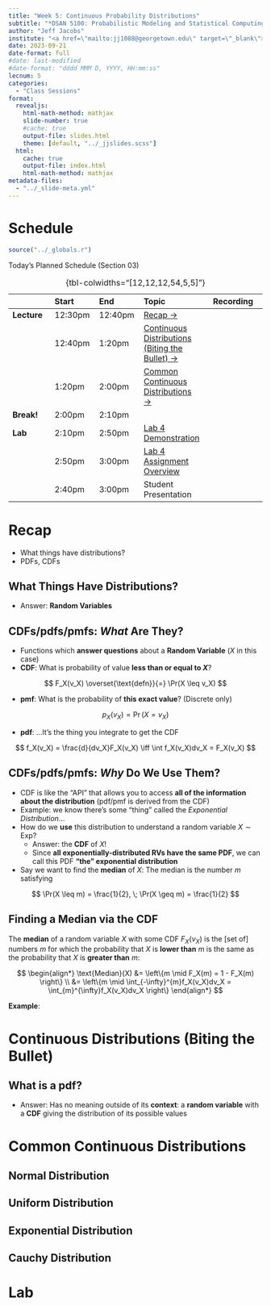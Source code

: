 ```yaml
---
title: "Week 5: Continuous Probability Distributions"
subtitle: "*DSAN 5100: Probabilistic Modeling and Statistical Computing*<br>Section 03"
author: "Jeff Jacobs"
institute: "<a href=\"mailto:jj1088@georgetown.edu\" target=\"_blank\">`jj1088@georgetown.edu`</a>"
date: 2023-09-21
date-format: full
#date: last-modified
#date-format: "dddd MMM D, YYYY, HH:mm:ss"
lecnum: 5
categories:
  - "Class Sessions"
format:
  revealjs:
    html-math-method: mathjax
    slide-number: true
    #cache: true
    output-file: slides.html
    theme: [default, "../_jjslides.scss"]
  html:
    cache: true
    output-file: index.html
    html-math-method: mathjax
metadata-files: 
  - "../_slide-meta.yml"
---
```



# Schedule {.smaller .smaller-title data-name="Schedule"}

::: {.hidden}

```r
source("../_globals.r")
```

:::

Today's Planned Schedule (Section 03)

| | Start | End | Topic | Recording |
|:- |:- |:- |:- |:-:|
| **Lecture** | 12:30pm | 12:40pm | [Recap &rarr;](#recap) | <a href="./recording-w03-1.html" target="_blank" class="disabled"><i class="bi bi-film"></i></a> |
| | 12:40pm | 1:20pm | [Continuous Distributions (Biting the Bullet) &rarr;](#continuous-distributions-biting-the-bullet) | <a href="./recording-w03-2.html" target="_blank" class="disabled"><i class="bi bi-film"></i></a> |
| | 1:20pm | 2:00pm | [Common Continuous Distributions &rarr;](#common-continuous-distributions) | <a href="./recording-w03-3.html" target="_blank" class="disabled"><i class="bi bi-film"></i></a> |
| **Break!** | 2:00pm | 2:10pm | | |
| **Lab** | 2:10pm | 2:50pm | [Lab 4 Demonstration <i class="bi bi-box-arrow-up-right" style="font-size: 1.2rem;"></i>](https://jfh.georgetown.domains/dsan5100/share-point/labs/lab-1/lab-1-demo.html){target="_blank"} | <a href="./recording-w03-4.html" target="_blank" class="disabled"><i class="bi bi-film"></i></a> |
| | 2:50pm | 3:00pm | [Lab 4 Assignment Overview <i class="bi bi-box-arrow-up-right" style="font-size: 1.2rem;"></i>](https://jfh.georgetown.domains/dsan5100/share-point/labs/lab-1/lab-1-assignment.html){target="_blank"} | <a href="./recording-w03-5.html" target="_blank" class="disabled"><i class="bi bi-film"></i></a> |
| | 2:40pm | 3:00pm | Student Presentation |  |

: {tbl-colwidths="[12,12,12,54,5,5]"}

# Recap {data-stack-name="Recap"}

* What things have distributions?
* PDFs, CDFs

## What Things Have Distributions?

* Answer: **Random Variables**

## CDFs/pdfs/pmfs: *What* Are They? {.smaller}

* Functions which **answer questions** about a **Random Variable** ($X$ in this case)
* **CDF**: What is probability of value **less than or equal to $X$**?

$$
F_X(v_X) \overset{\text{defn}}{=} \Pr(X \leq v_X)
$$

* **pmf**: What is the probability of **this exact value**? (Discrete only)

$$
p_X(v_X) = \Pr(X = v_X)
$$

* **pdf**: ...It's the thing you integrate to get the CDF

$$
f_X(v_X) = \frac{d}{dv_X}F_X(v_X) \iff \int f_X(v_X)dv_X = F_X(v_X)
$$

## CDFs/pdfs/pmfs: *Why* Do We Use Them? {.smaller}

* CDF is like the "API" that allows you to access **all of the information about the distribution** (pdf/pmf is derived from the CDF)
* Example: we know there's some "thing" called the *Exponential Distribution*...
* How do we **use** this distribution to understand a random variable $X \sim \text{Exp}$?
  * Answer: the **CDF** of $X$!
  * Since **all exponentially-distributed RVs have the same PDF**, we can call this PDF **"the" exponential distribution**
* Say we want to find the **median** of $X$: The median is the number $m$ satisfying

$$
\Pr(X \leq m) = \frac{1}{2}, \; \Pr(X \geq m) = \frac{1}{2}
$$

## Finding a Median via the CDF

::: {.callout-note title="Median of a Random Variable $X$"}

The **median** of a random variable $X$ with some CDF $F_X(v_X)$ is the [set of] numbers $m$ for which the probability that $X$ is **lower than** $m$ is the same as the probability that $X$ is **greater than** $m$:

$$
\begin{align*}
\text{Median}(X) &= \left\{m \mid F_X(m) = 1 - F_X(m) \right\} \\
&= \left\{m \mid \int_{-\infty}^{m}f_X(v_X)dv_X = \int_{m}^{\infty}f_X(v_X)dv_X \right\}
\end{align*}
$$

:::

**Example**:

# Continuous Distributions (Biting the Bullet) {data-stack-name="Continuous Dists"}

## What is a pdf?

* Answer: Has no meaning outside of its **context**: a **random variable** with a **CDF** giving the distribution of its possible values

# Common Continuous Distributions {data-stack-name="Normal Dist"}

## Normal Distribution {data-name="Normal"}

## Uniform Distribution {data-name="Uniform"}

## Exponential Distribution {data-name="Exponential"}

## Cauchy Distribution {data-name="Cauchy"}



# Lab {data-name="Lab"}
